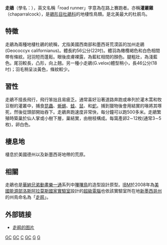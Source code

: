 {{Speciesbox
| genus = Geococcyx
| species = californianus
| status = LC
| status_system = iucn3.1
| image = Geococcyx californianus.jpg
| authority = [[卡爾·林奈|Linnaeus]], 1758
}}

'''走鵑'''（學名：{{lang|la|''Geococcyx californianus''}}），英文名稱「road runner」字意為在路上賽跑者。亦稱'''灌叢雞'''（chaparralcock），是[[鵑形目|鵑形目]][[杜鵑科|杜鵑科]]的地棲性鳥類。是北美最大的杜鹃鸟。

== 特徵 ==
走鵑為兩種地棲杜鵑的統稱，尤指美國西南部和墨西哥荒漠區的加州走鵑(Geococcyx californianus)。體長約56公分(22吋)。體羽為橄欖褐色和白色相間帶有條紋。冠羽短而蓬鬆。眼後皮膚裸露，為藍紅相間的顏色。腿粗壯，為淺藍色。尾羽較長，凸形，向上翹。另一種小走鵑(G.velox)體型稍小，長46公分(18吋)；羽毛稍呈淡黃色，條紋較少。

== 習性 ==
走鵑不擅長飛行，飛行笨拙且易疲乏。通常喜好沿著道路奔跑或串列於灌木蒿和牧豆樹的灌叢中，捕食[[昆蟲|昆蟲]]、[[蜥蜴|蜥蜴]]、[[蛙|蛙]]、[[鼠|鼠]]、和[[蛇|蛇]]。捕到獵物後會用結實的喙將其啄死，然後從頭部開始吞下。走鵑奔跑速度非常快，每分鐘可以跑500多米。走鵑繁殖時築巢於仙人掌或小樹下層，巢結實，由樹枝構成。每窩產卵2∼12枚(通常3∼5枚)，卵白色。

== 棲息地 ==
棲息於美國德州以及新墨西哥地帶的荒原。

== 相關 ==
走鵑也是[[華納兄弟動畫|華納兄弟動畫]][[樂一通|樂一通]]系列中[[威利狼與嗶嗶鳥|嗶嗶鳥]]的造型設計原型。[[IBM|IBM]]於2008年為[[美國能源部|美國能源部]][[洛斯阿拉莫斯國家實驗室|洛斯阿拉莫斯國家實驗室]]設計的[[超級電腦|超級電腦]]也依該實驗室所在地[[新墨西哥州|新墨西哥州]]的州鳥命名為「[[走鹃_(超级计算机)|走鹃]]」。

== 外部链接 ==
* [https://fineartamerica.com/featured/2-greater-roadrunner-james-zipp.html 走鹃的图片] {{Wayback|url=https://fineartamerica.com/featured/2-greater-roadrunner-james-zipp.html |date=20210502212831 }}

{{taxonbar}}

[[Category:IUCN红色名录无危物种|GC]]
[[Category:杜鵑科|GC]]
[[Category:走鵑屬|C]]
[[Category:地棲性鳥類|GC]]
[[Category:1758年描述的鸟类|G]]
[[Category:卡尔·林奈命名的生物分类|G]]